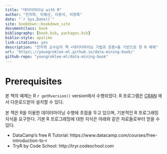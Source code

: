 ```yaml
--- 
title: "데이터마이닝 with R"
author: "전치혁, 이혜선, 이종석, 이영록"
date: "`r Sys.Date()`"
site: bookdown::bookdown_site
documentclass: book
bibliography: [book.bib, packages.bib]
biblio-style: apalike
link-citations: yes
description: "전치혁 교수님의 책 <데이터마이닝 기법과 응용>을 기반으로 한 R 예제"
url: 'https\://youngroklee-ml.github.io/data-mining-book/'
github-repo: "youngroklee-ml/data-mining-book"
---
```


# Prerequisites

본 책의 예제는 R `r getRversion()` version에서 수행되었다. R 프로그램은 [CRAN](https://cran.r-project.org) 에서 다운로드받아 설치할 수 있다.

본 책은 R을 이용한 데이터마이닝 수행에 초점을 두고 있으며, 기본적인 R 프로그래밍 지식을 요구한다. 기본 R 프로그래밍에 대한 지식은 아래와 같은 자료들로부터 얻을 수 있다.

- DataCamp's free R Tutorial: https://www.datacamp.com/courses/free-introduction-to-r
- TryR by Code School: http://tryr.codeschool.com

